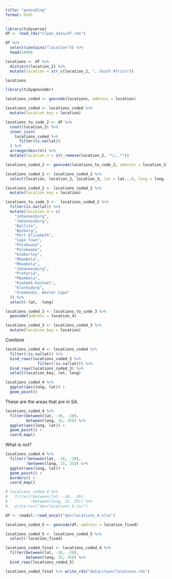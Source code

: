 ```yaml
---
title: "goecoding"
format: html
---
```



```r
library(tidyverse)
df <- read_rds("clean_data/df.rds")
```


```r
df %>% 
  select(contains("location")) %>% 
  head(1000)

locations <- df %>% 
  distinct(location_2) %>% 
  mutate(location = str_c(location_2, ", South Africa"))
```


```r
locations

library(tidygeocoder)

locations_coded <- geocode(locations, address = location)

locations_coded <- locations_coded %>% 
  mutate(location_key = location)
```


```r
locations_to_code_2 <- df %>%
  count(location_2) %>%
  inner_join(
    locations_coded %>%
      filter(is.na(lat))
  ) %>% 
  arrange(desc(n)) %>% 
  mutate(location_3 = str_remove(location_2, "\\,.*")) 

locations_coded_2 <- geocode(locations_to_code_2, address = location_3)

locations_coded_2 <- locations_coded_2 %>% 
  select(location, location_2, location_3, lat = lat...8, long = long...9)

locations_coded_2 <- locations_coded_2 %>% 
  mutate(location_key = location)

locations_to_code_3 <-  locations_coded_2 %>% 
  filter(is.na(lat)) %>% 
  mutate(location_4 = c(
    "Johannesburg",
    "Johannesburg",
    "Ballito",
    "Wynberg",
    "Port Elizabeth",
    "Cape Town",
    "Polokwane",
    "Polokwane",
    "Kimberley",
    "Mbombela",
    "Mbombela",
    "Johannesburg",
    "Pretoria",
    "Mbombela",
    "Riebeek-Kasteel",
    "Klerksdorp",
    "Vredendal, Wester Cape"
  )) %>% 
  select(-lat, -long)

locations_coded_3 <- locations_to_code_3 %>% 
  geocode(address = location_4)

locations_coded_3 <- locations_coded_3 %>% 
  mutate(location_key = location)
```



Combine

```r
locations_coded_4 <- locations_coded %>% 
  filter(!is.na(lat)) %>% 
  bind_rows(locations_coded_2 %>% 
              filter(!is.na(lat))) %>% 
  bind_rows(locations_coded_3) %>% 
  select(location_key, lat, long)
```

```r
locations_coded_4 %>% 
  ggplot(aes(long, lat)) +
  geom_point()
```

These are the areas that are in SA.

```r
locations_coded_4 %>% 
  filter(between(lat, -36, -20),
         between(long, 15, 35)) %>% 
  ggplot(aes(long, lat)) +
  geom_point() +
  coord_map()
```

What is not?

```r
locations_coded_4 %>% 
  filter(!between(lat, -36, -20),
         !between(long, 15, 35)) %>% 
  ggplot(aes(long, lat)) +
  geom_point() +
  borders() +
  coord_map()
```

```r
# locations_coded_4 %>%
#   filter(!between(lat, -36, -20),
#          !between(long, 15, 35)) %>%
#   write.csv("dev/locations_4.csv")
```

```r
df <- readxl::read_excel("dev/locations_4.xlsx")

locations_coded_5 <- geocode(df, address = location_fixed)

locations_coded_5 <- locations_coded_5 %>% 
  select(-location_fixed)

locations_coded_final <- locations_coded_4 %>% 
  filter(between(lat, -36, -20),
         between(long, 15, 35)) %>% 
  bind_rows(locations_coded_5)

locations_coded_final %>% write_rds("data/clean/locations.rds")
```

